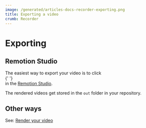 ```yaml
---
image: /generated/articles-docs-recorder-exporting.png
title: Exporting a video
crumb: Recorder
---
```


# Exporting


## Remotion Studio

<div style={{display: 'flex', flexDirection: 'row', alignItems: 'center'}}>
	<div> The easiest way to export your video is to click </div>
	<RenderButton />{' '}
	<div>
		in the <a href="/docs/studio">Remotion Studio</a>.
	</div>
</div>

The rendered videos get stored in the `out` folder in your repository.

## Other ways

See: [Render your video](/docs/render)
